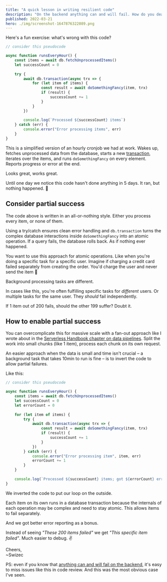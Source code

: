 ```yaml
---
title: "A quick lesson in writing resilient code" 
description: "On the backend anything can and will fail. How do you deal with that?" 
published: 2022-03-21
hero: ./img/screenshot-1647876322089.png
---
```


Here's a fun exercise: what's wrong with this code?

```javascript
// consider this pseudocode

async function runsEveryHour() {
	const items = await db.fetchUnprocessedItems()
	let successCount = 0
	
	try {
		await db.transaction(async trx => {
			for (let item of items) {
				const result = await doSomethingFancy(item, trx)
				if (result) {
					successCount += 1
				}
			}
		})
		
		console.log(`Processed ${successCount} items`)
	} catch (err) {
		console.error("Error processing items", err)
	}
}
```

This is a simplified version of an hourly cronjob we had at work. Wakes up, fetches unprocessed data from the database, starts a new [transaction](https://en.wikipedia.org/wiki/Database_transaction), iterates over the items, and runs `doSomethingFancy` on every element. Reports progress or error at the end.

Looks great, works great.

Until one day we notice this code hasn't done anything in 5 days. It ran, but nothing happened. 🤨

## Consider partial success

The code above is written in an all-or-nothing style. Either you process every item, or none of them.

Using a try/catch ensures clean error handling and `db.transaction` turns the complex database interactions inside `doSomethingFancy` into an atomic operation. If a query fails, the database rolls back. As if nothing ever happened.

You want to use this approach for atomic operations. Like when you're doing a specific task for a specific user. Imagine if charging a credit card failed separately from creating the order. You'd charge the user and never send the item 😬

Background processing tasks are different.

In cases like this, you're often fulfilling specific tasks for *different* users. Or multiple tasks for the same user. They *should* fail independently.

If 1 item out of 200 fails, should the other 199 suffer? Doubt it.

## How to enable partial success

You can overcomplicate this for massive scale with a fan-out approach like I wrote about in the [Serverless Handbook chapter on data pipelines](https://serverlesshandbook.dev/lambda-pipelines). Split the work into small chunks (like 1 item), process each chunk on its own request.

An easier approach when the data is small and time isn't crucial – a background task that takes 10min to run is fine – is to invert the code to allow partial failures.

Like this:

```javascript
// consider this pseudocode

async function runsEveryHour() {
	const items = await db.fetchUnprocessedItems()
	let successCount = 0
	let errorCount = 0
	
	for (let item of items) {
		try {
			await db.transaction(async trx => {		
				const result = await doSomethingFancy(item, trx)
				if (result) {
					successCount += 1
				}
			})
		} catch (err) {
			console.error("Error processing item", item, err)
			errorCount += 1
		}
	}
		
	console.log(`Processed ${successCount} items; got ${errorCount} errors`)
}
```

We inverted the code to put our loop on the outside. 

Each item on its own runs in a database transaction because the internals of each operation may be complex and need to stay atomic. This allows items to fail separately.

And we got better error reporting as a bonus. 

Instead of seeing *"These 200 items failed"* we get *"This specific item failed"*. Much easier to debug. ✌️

Cheers,<br/>
~Swizec

PS: even if you know that [anything can and will fail on the backend](https://serverlesshandbook.dev/robust-backend-design), it's easy to miss issues like this in code review. And this was the most obvious case I've seen.
